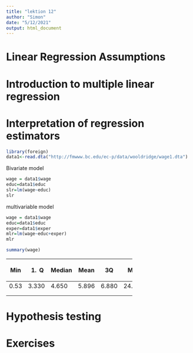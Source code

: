 ```yaml
---
title: "lektion 12"
author: "Simon"
date: "5/12/2021"
output: html_document
---
```


# Linear Regression Assumptions

# Introduction to multiple linear regression

# Interpretation of regression estimators

```r
library(foreign)
data1<-read.dta("http://fmwww.bc.edu/ec-p/data/wooldridge/wage1.dta")
```

Bivariate model

```r
wage = data1$wage
educ=data1$educ
slr=lm(wage~educ)
slr
```

multivariable model

```r
wage = data1$wage
educ=data1$educ
exper=data1$exper
mlr=lm(wage~educ+exper)
mlr

summary(wage)

```

+------+-------+--------+-------+-------+--------+
| Min  | 1.  Q | Median | Mean  | 3Q    | Max    |
+======+=======+========+=======+=======+========+
| 0.53 | 3.330 | 4.650  | 5.896 | 6.880 | 24.980 |
+------+-------+--------+-------+-------+--------+
|      |       |        |       |       |        |
+------+-------+--------+-------+-------+--------+
|      |       |        |       |       |        |
+------+-------+--------+-------+-------+--------+




# Hypothesis testing

# Exercises
